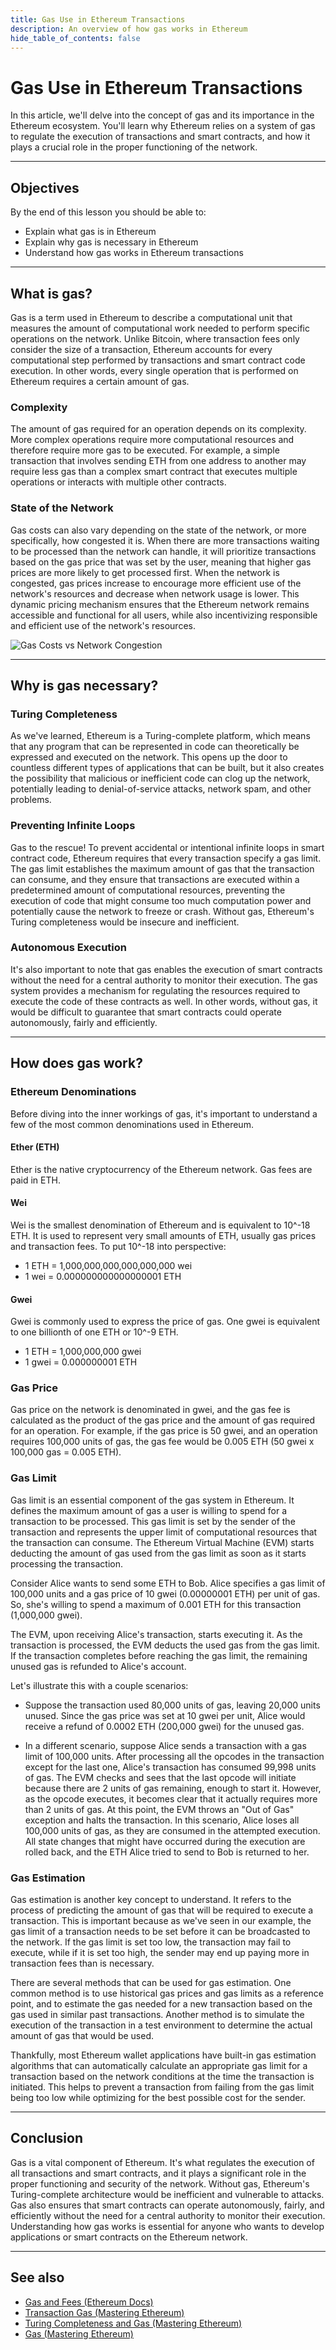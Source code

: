 ```yaml
---
title: Gas Use in Ethereum Transactions
description: An overview of how gas works in Ethereum
hide_table_of_contents: false
---
```


# Gas Use in Ethereum Transactions
In this article, we'll delve into the concept of gas and its importance in the Ethereum ecosystem. You'll learn why Ethereum relies on a system of gas to regulate the execution of transactions and smart contracts, and how it plays a crucial role in the proper functioning of the network.

---

## Objectives

By the end of this lesson you should be able to:

- Explain what gas is in Ethereum
- Explain why gas is necessary in Ethereum
- Understand how gas works in Ethereum transactions

---

## What is gas?

Gas is a term used in Ethereum to describe a computational unit that measures the amount of computational work needed to perform specific operations on the network. Unlike Bitcoin, where transaction fees only consider the size of a transaction, Ethereum accounts for every computational step performed by transactions and smart contract code execution. In other words, every single operation that is performed on Ethereum requires a certain amount of gas.

### Complexity

The amount of gas required for an operation depends on its complexity. More complex operations require more computational resources and therefore require more gas to be executed. For example, a simple transaction that involves sending ETH from one address to another may require less gas than a complex smart contract that executes multiple operations or interacts with multiple other contracts.

### State of the Network

Gas costs can also vary depending on the state of the network, or more specifically, how congested it is. When there are more transactions waiting to be processed than the network can handle, it will prioritize transactions based on the gas price that was set by the user, meaning that higher gas prices are more likely to get processed first. When the network is congested, gas prices increase to encourage more efficient use of the network's resources and decrease when network usage is lower. This dynamic pricing mechanism ensures that the Ethereum network remains accessible and functional for all users, while also incentivizing responsible and efficient use of the network's resources.

![Gas Costs vs Network Congestion](/images/learn/introduction-to-ethereum/gas-costs.png)

---

## Why is gas necessary?

### Turing Completeness

As we've learned, Ethereum is a Turing-complete platform, which means that any program that can be represented in code can theoretically be expressed and executed on the network. This opens up the door to countless different types of applications that can be built, but it also creates the possibility that malicious or inefficient code can clog up the network, potentially leading to denial-of-service attacks, network spam, and other problems.

### Preventing Infinite Loops

Gas to the rescue! To prevent accidental or intentional infinite loops in smart contract code, Ethereum requires that every transaction specify a gas limit. The gas limit establishes the maximum amount of gas that the transaction can consume, and they ensure that transactions are executed within a predetermined amount of computational resources, preventing the execution of code that might consume too much computation power and potentially cause the network to freeze or crash. Without gas, Ethereum's Turing completeness would be insecure and inefficient.

### Autonomous Execution

It's also important to note that gas enables the execution of smart contracts without the need for a central authority to monitor their execution. The gas system provides a mechanism for regulating the resources required to execute the code of these contracts as well. In other words, without gas, it would be difficult to guarantee that smart contracts could operate autonomously, fairly and efficiently.

---

## How does gas work?

### Ethereum Denominations

Before diving into the inner workings of gas, it's important to understand a few of the most common denominations used in Ethereum.

#### Ether (ETH)

Ether is the native cryptocurrency of the Ethereum network. Gas fees are paid in ETH.

#### Wei

Wei is the smallest denomination of Ethereum and is equivalent to 10^-18 ETH. It is used to represent very small amounts of ETH, usually gas prices and transaction fees. To put 10^-18 into perspective:

- 1 ETH = 1,000,000,000,000,000,000 wei
- 1 wei = 0.000000000000000001 ETH

#### Gwei

Gwei is commonly used to express the price of gas. One gwei is equivalent to one billionth of one ETH or 10^-9 ETH.

- 1 ETH = 1,000,000,000 gwei
- 1 gwei = 0.000000001 ETH

### Gas Price

Gas price on the network is denominated in gwei, and the gas fee is calculated as the product of the gas price and the amount of gas required for an operation. For example, if the gas price is 50 gwei, and an operation requires 100,000 units of gas, the gas fee would be 0.005 ETH (50 gwei x 100,000 gas = 0.005 ETH).

### Gas Limit

Gas limit is an essential component of the gas system in Ethereum. It defines the maximum amount of gas a user is willing to spend for a transaction to be processed. This gas limit is set by the sender of the transaction and represents the upper limit of computational resources that the transaction can consume. The Ethereum Virtual Machine (EVM) starts deducting the amount of gas used from the gas limit as soon as it starts processing the transaction.

Consider Alice wants to send some ETH to Bob. Alice specifies a gas limit of 100,000 units and a gas price of 10 gwei (0.00000001 ETH) per unit of gas. So, she's willing to spend a maximum of 0.001 ETH for this transaction (1,000,000 gwei).

The EVM, upon receiving Alice's transaction, starts executing it. As the transaction is processed, the EVM deducts the used gas from the gas limit. If the transaction completes before reaching the gas limit, the remaining unused gas is refunded to Alice's account.

Let's illustrate this with a couple scenarios:

- Suppose the transaction used 80,000 units of gas, leaving 20,000 units unused. Since the gas price was set at 10 gwei per unit, Alice would receive a refund of 0.0002 ETH (200,000 gwei) for the unused gas.

- In a different scenario, suppose Alice sends a transaction with a gas limit of 100,000 units. After processing all the opcodes in the transaction except for the last one, Alice's transaction has consumed 99,998 units of gas. The EVM checks and sees that the last opcode will initiate because there are 2 units of gas remaining, enough to start it. However, as the opcode executes, it becomes clear that it actually requires more than 2 units of gas. At this point, the EVM throws an "Out of Gas" exception and halts the transaction. In this scenario, Alice loses all 100,000 units of gas, as they are consumed in the attempted execution. All state changes that might have occurred during the execution are rolled back, and the ETH Alice tried to send to Bob is returned to her.

### Gas Estimation

Gas estimation is another key concept to understand. It refers to the process of predicting the amount of gas that will be required to execute a transaction. This is important because as we've seen in our example, the gas limit of a transaction needs to be set before it can be broadcasted to the network. If the gas limit is set too low, the transaction may fail to execute, while if it is set too high, the sender may end up paying more in transaction fees than is necessary.

There are several methods that can be used for gas estimation. One common method is to use historical gas prices and gas limits as a reference point, and to estimate the gas needed for a new transaction based on the gas used in similar past transactions. Another method is to simulate the execution of the transaction in a test environment to determine the actual amount of gas that would be used.

Thankfully, most Ethereum wallet applications have built-in gas estimation algorithms that can automatically calculate an appropriate gas limit for a transaction based on the network conditions at the time the transaction is initiated. This helps to prevent a transaction from failing from the gas limit being too low while optimizing for the best possible cost for the sender.

---

## Conclusion

Gas is a vital component of Ethereum. It's what regulates the execution of all transactions and smart contracts, and it plays a significant role in the proper functioning and security of the network. Without gas, Ethereum's Turing-complete architecture would be inefficient and vulnerable to attacks. Gas also ensures that smart contracts can operate autonomously, fairly, and efficiently without the need for a central authority to monitor their execution. Understanding how gas works is essential for anyone who wants to develop applications or smart contracts on the Ethereum network.

---

## See also

- [Gas and Fees (Ethereum Docs)](https://ethereum.org/en/developers/docs/gas/)
- [Transaction Gas (Mastering Ethereum)](https://github.com/ethereumbook/ethereumbook/blob/develop/06transactions.asciidoc#transaction-gas)
- [Turing Completeness and Gas (Mastering Ethereum)](https://github.com/ethereumbook/ethereumbook/blob/develop/13evm.asciidoc#turing-completeness-and-gas)
- [Gas (Mastering Ethereum)](https://github.com/ethereumbook/ethereumbook/blob/develop/13evm.asciidoc#gas)


[Ethereum Docs]: https://ethereum.org/en/developers/docs/
[Mastering Ethereum]: https://github.com/ethereumbook/ethereumbook
[Ethereum denominations]: https://www.gemini.com/en-US/cryptopedia/satoshi-value-gwei-to-ether-to-wei-converter-eth-gwei
